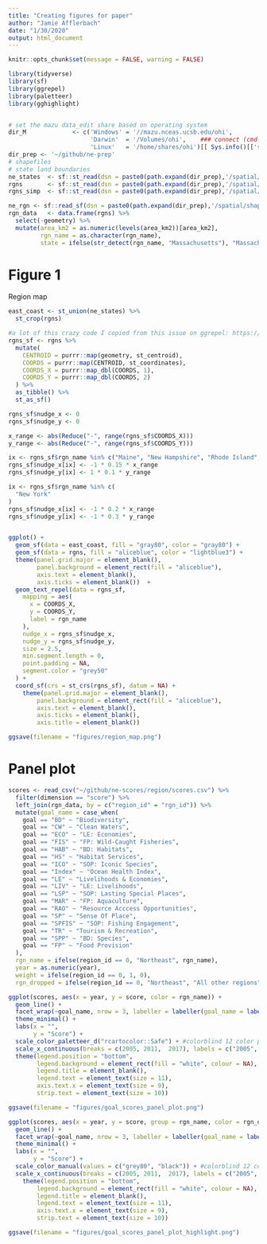 ```yaml
---
title: "Creating figures for paper"
author: "Jamie Afflerbach"
date: "1/30/2020"
output: html_document
---
```


```r
knitr::opts_chunk$set(message = FALSE, warning = FALSE)

library(tidyverse)
library(sf)
library(ggrepel)
library(paletteer)
library(gghighlight)


# set the mazu data_edit share based on operating system
dir_M             <- c('Windows' = '//mazu.nceas.ucsb.edu/ohi',
                       'Darwin'  = '/Volumes/ohi',    ### connect (cmd-K) to smb://mazu/ohi
                       'Linux'   = '/home/shares/ohi')[[ Sys.info()[['sysname']] ]]
dir_prep <- '~/github/ne-prep'
# shapefiles
# state land boundaries
ne_states  <- sf::st_read(dsn = paste0(path.expand(dir_prep),'/spatial/shapefiles'), layer = 'states', quiet = T)
rgns       <- sf::st_read(dsn = paste0(path.expand(dir_prep),'/spatial/shapefiles'), layer = 'ne_ohi_rgns', quiet = T) #need to use path.expand because readOGR does not read '~'
rgns_simp  <- sf::st_read(dsn = paste0(path.expand(dir_prep),'/spatial/shapefiles'),layer = 'ne_ohi_rgns_simp', quiet = T) #need to use path.expand because readOGR does not read '~'

ne_rgn <- sf::read_sf(dsn = paste0(path.expand(dir_prep),'/spatial/shapefiles'), layer = 'northeast_rgn', quiet = T) #whole region
rgn_data   <- data.frame(rgns) %>% 
  select(-geometry) %>% 
  mutate(area_km2 = as.numeric(levels(area_km2))[area_km2],
         rgn_name = as.character(rgn_name),
         state = ifelse(str_detect(rgn_name, "Massachusetts"), "Massachusetts", rgn_name))

```


# Figure 1

Region map

```r

east_coast <- st_union(ne_states) %>%
  st_crop(rgns)

#a lot of this crazy code I copied from this issue on ggrepel: https://github.com/slowkow/ggrepel/issues/89
rgns_sf <- rgns %>%
  mutate(
    CENTROID = purrr::map(geometry, st_centroid),
    COORDS = purrr::map(CENTROID, st_coordinates),
    COORDS_X = purrr::map_dbl(COORDS, 1),
    COORDS_Y = purrr::map_dbl(COORDS, 2)
  ) %>%
  as_tibble() %>%
  st_as_sf()

rgns_sf$nudge_x <- 0
rgns_sf$nudge_y <- 0

x_range <- abs(Reduce("-", range(rgns_sf$COORDS_X)))
y_range <- abs(Reduce("-", range(rgns_sf$COORDS_Y)))

ix <- rgns_sf$rgn_name %in% c("Maine", "New Hampshire", "Rhode Island", "Connecticut", "Massachusetts-North", "Massachusetts-South")
rgns_sf$nudge_x[ix] <- -1 * 0.15 * x_range
rgns_sf$nudge_y[ix] <- 1 * 0.1 * y_range

ix <- rgns_sf$rgn_name %in% c(
  "New York"
)
rgns_sf$nudge_x[ix] <- -1 * 0.2 * x_range
rgns_sf$nudge_y[ix] <- -1 * 0.3 * y_range


ggplot() +
  geom_sf(data = east_coast, fill = "gray80", color = "gray80") +
  geom_sf(data = rgns, fill = "aliceblue", color = "lightblue3") +
  theme(panel.grid.major = element_blank(),
        panel.background = element_rect(fill = "aliceblue"),
        axis.text = element_blank(),
        axis.ticks = element_blank())  +
  geom_text_repel(data = rgns_sf,
    mapping = aes(
      x = COORDS_X,
      y = COORDS_Y,
      label = rgn_name
    ),
    nudge_x = rgns_sf$nudge_x,
    nudge_y = rgns_sf$nudge_y,
    size = 2.5,
    min.segment.length = 0,
    point.padding = NA,
    segment.color = "grey50"
  ) +
  coord_sf(crs = st_crs(rgns_sf), datum = NA) +
    theme(panel.grid.major = element_blank(),
        panel.background = element_rect(fill = "aliceblue"),
        axis.text = element_blank(),
        axis.ticks = element_blank(),
        axis.title = element_blank()) 

ggsave(filename = "figures/region_map.png")

```


# Panel plot

```r
scores <- read_csv("~/github/ne-scores/region/scores.csv") %>%
  filter(dimension == "score") %>%
  left_join(rgn_data, by = c("region_id" = "rgn_id")) %>%
  mutate(goal_name = case_when(
    goal == "BD" ~ "Biodiversity",
    goal == "CW" ~ "Clean Waters",
    goal == "ECO" ~ "LE: Economies",
    goal == "FIS" ~ "FP: Wild-Caught Fisheries",
    goal == "HAB" ~ "BD: Habitats",
    goal == "HS" ~ "Habitat Services",
    goal == "ICO" ~ "SOP: Iconic Species",
    goal == "Index" ~ "Ocean Health Index",
    goal == "LE" ~ "Livelihoods & Economies",
    goal == "LIV" ~ "LE: Livelihoods",
    goal == "LSP" ~ "SOP: Lasting Special Places",
    goal == "MAR" ~ "FP: Aquaculture",
    goal == "RAO" ~ "Resource Acccess Opportunities",
    goal == "SP" ~ "Sense Of Place",
    goal == "SPFIS" ~ "SOP: Fishing Engagement",
    goal == "TR" ~ "Tourism & Recreation",
    goal == "SPP" ~ "BD: Species",
    goal == "FP" ~ "Food Provision"
  ),
  rgn_name = ifelse(region_id == 0, "Northeast", rgn_name),
  year = as.numeric(year),
  weight = ifelse(region_id == 0, 1, 0),
  rgn_dropped = ifelse(region_id == 0, "Northeast", "All other regions"))

ggplot(scores, aes(x = year, y = score, color = rgn_name)) +
  geom_line() +
  facet_wrap(~goal_name, nrow = 3, labeller = labeller(goal_name = label_wrap_gen(width = 25))) +
  theme_minimal() +
  labs(x = "",
       y = "Score") +
  scale_color_paletteer_d("rcartocolor::Safe") + #colorblind 12 color palette
  scale_x_continuous(breaks = c(2005, 2011,  2017), labels = c("2005",  "2011",  "2017")) +
  theme(legend.position = "bottom",
        legend.background = element_rect(fill = "white", colour = NA),
        legend.title = element_blank(),
        legend.text = element_text(size = 11),
        axis.text.x = element_text(size = 9),
        strip.text = element_text(size = 10))

ggsave(filename = "figures/goal_scores_panel_plot.png")
```

```r

ggplot(scores, aes(x = year, y = score, group = rgn_name, color = rgn_dropped)) +
  geom_line() +
  facet_wrap(~goal_name, nrow = 3, labeller = labeller(goal_name = label_wrap_gen(width = 25))) +
  theme_minimal() +
  labs(x = "",
       y = "Score") +
  scale_color_manual(values = c("grey80", "black")) + #colorblind 12 color palette
  scale_x_continuous(breaks = c(2005, 2011,  2017), labels = c("2005",  "2011",  "2017")) +
    theme(legend.position = "bottom",
        legend.background = element_rect(fill = "white", colour = NA),
        legend.title = element_blank(),
        legend.text = element_text(size = 11),
        axis.text.x = element_text(size = 9),
        strip.text = element_text(size = 10))

ggsave(filename = "figures/goal_scores_panel_plot_highlight.png")
```

